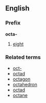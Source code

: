 ==English==
===Prefix===
'''octa-'''

#[[eight]]

===Related terms===
*[[oct-]]
*[[octad]]
*[[octagon]]
*[[octahedron]]
*[[octad]]
*[[octane]]

<!-- Greek equivalent is ogdo- which is not used much, except in the rare "ogdoad"
===See also===
*[[sept-]], [[septi-]]
-->